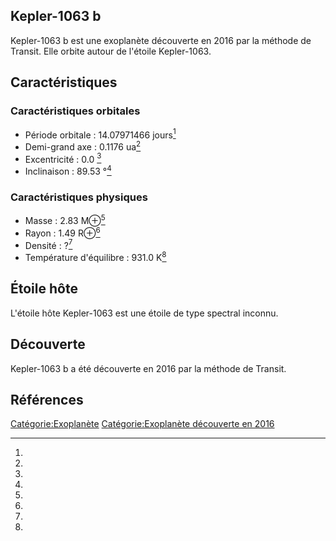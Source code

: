 == Kepler-1063 b ==

{{Infobox Exoplanète
| nom = Kepler-1063 b
| image = 
| légende = 
| étoile = Kepler-1063
| constellation = 
| ascension_droite = 
| déclinaison = 
| distance = ?
| type_spectral = ?
| masse = 2.83 M⊕<ref></ref>
| rayon = 1.49 R⊕<ref></ref>
| densité = ?<ref></ref>
| gravité = ?<ref></ref>
| température = 931.0 K<ref></ref>
| période = 14.07971466 j<ref></ref>
| demi_grand_axe = 0.1176 ua<ref></ref>
| excentricité = 0.0 <ref></ref>
| inclinaison = 89.53 °<ref></ref>
| méthode_découverte = Transit
| date_découverte = 2016
| statut = Confirmée
}}

Kepler-1063 b est une exoplanète découverte en 2016 par la méthode de Transit. Elle orbite autour de l'étoile Kepler-1063.

== Caractéristiques ==

=== Caractéristiques orbitales ===
* Période orbitale : 14.07971466 jours<ref></ref>
* Demi-grand axe : 0.1176 ua<ref></ref>
* Excentricité : 0.0 <ref></ref>
* Inclinaison : 89.53 °<ref></ref>

=== Caractéristiques physiques ===
* Masse : 2.83 M⊕<ref></ref>
* Rayon : 1.49 R⊕<ref></ref>
* Densité : ?<ref></ref>
* Température d'équilibre : 931.0 K<ref></ref>

== Étoile hôte ==

{{Infobox Étoile
| nom = Kepler-1063
| image = 
| légende = 
| constellation = 
| ascension_droite = 
| déclinaison = 
| distance = ?
| type_spectral = ?
| magnitude_absolue = 
| magnitude_apparente = 
| masse = ?<ref></ref>
| rayon = ?<ref></ref>
| température = ?<ref></ref>
| métallicité = ?<ref></ref>
| âge = ?<ref></ref>
}}

L'étoile hôte Kepler-1063 est une étoile de type spectral inconnu.

== Découverte ==

Kepler-1063 b a été découverte en 2016 par la méthode de Transit.

== Références ==
<references />

[[Catégorie:Exoplanète]]
[[Catégorie:Exoplanète découverte en 2016]]
